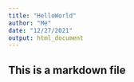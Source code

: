 ```yaml
---
title: "HelloWorld"
author: "Me"
date: "12/27/2021"
output: html_document
---
```


## This is a markdown file